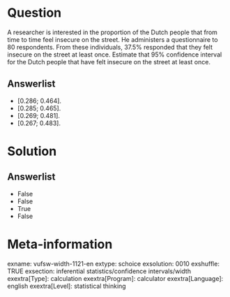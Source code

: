 Question
========
A researcher is interested in the proportion of the Dutch people that
from time to time feel insecure on the street. He administers a
questionnaire to 80 respondents. From these individuals, 37.5% responded
that they felt insecure on the street at least once. Estimate that 95%
confidence interval for the Dutch people that have felt insecure on the
street at least once.

Answerlist
----------
* \[0.286; 0.464\].
* \[0.285; 0.465\].
* \[0.269; 0.481\].
* \[0.267; 0.483\].

Solution
========










Answerlist
----------
* False
* False
* True
* False

Meta-information
================
exname: vufsw-width-1121-en
extype: schoice
exsolution: 0010
exshuffle: TRUE
exsection: inferential statistics/confidence intervals/width
exextra[Type]: calculation
exextra[Program]: calculator
exextra[Language]: english
exextra[Level]: statistical thinking

